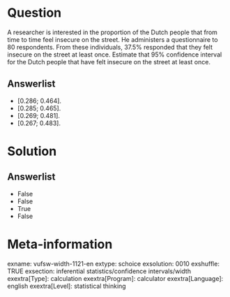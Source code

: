 Question
========
A researcher is interested in the proportion of the Dutch people that
from time to time feel insecure on the street. He administers a
questionnaire to 80 respondents. From these individuals, 37.5% responded
that they felt insecure on the street at least once. Estimate that 95%
confidence interval for the Dutch people that have felt insecure on the
street at least once.

Answerlist
----------
* \[0.286; 0.464\].
* \[0.285; 0.465\].
* \[0.269; 0.481\].
* \[0.267; 0.483\].

Solution
========










Answerlist
----------
* False
* False
* True
* False

Meta-information
================
exname: vufsw-width-1121-en
extype: schoice
exsolution: 0010
exshuffle: TRUE
exsection: inferential statistics/confidence intervals/width
exextra[Type]: calculation
exextra[Program]: calculator
exextra[Language]: english
exextra[Level]: statistical thinking

